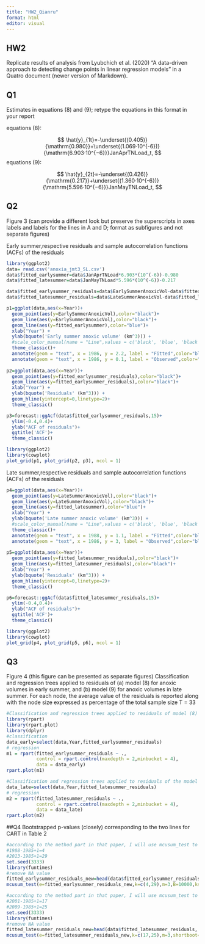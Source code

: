 ```yaml
---
title: "HW2_Qianru"
format: html
editor: visual
---
```


## HW2

Replicate results of analysis from Lyubchich et al. (2020) "A data-driven approach to detecting change points in linear regression models" in a Quatro document (newer version of Markdown).

## Q1

Estimates in equations (8) and (9); retype the equations in this format in your report

equations (8):

$$
\hat{y}_{1t}=-\underset{(0.405)}{\mathrm{0.980}}+\underset{(1.069·10^{-6})}{\mathrm{6.903·10^{−6}}}JanAprTNLoad_t,
$$ equations (9):

$$
\hat{y}_{2t}=-\underset{(0.426)}{\mathrm{0.217}}+\underset{(1.360·10^{-6})}{\mathrm{5.596·10^{−6}}}JanMayTNLoad_t,
$$

## Q2  
Figure 3 (can provide a different look but preserve the superscripts in axes labels and labels for the lines in A and D; format as subfigures and not separate figures)

Early summer,respective residuals and sample autocorrelation functions (ACFs) of the residuals

```r
library(ggplot2)
data= read.csv('anoxia_jmt3_SL.csv')
data$fitted_earlysummer=data$JanAprTNLoad*6.903*(10^(-6))-0.980
data$fitted_latesummer=data$JanMayTNLoad*5.596*(10^(-6))-0.217

data$fitted_earlysummer_residuals=data$EarlySummerAnoxicVol-data$fitted_earlysummer
data$fitted_latesummer_residuals=data$LateSummerAnoxicVol-data$fitted_latesummer

p1=ggplot(data,aes(x=Year))+
  geom_point(aes(y=EarlySummerAnoxicVol),color="black")+
  geom_line(aes(y=EarlySummerAnoxicVol),color="black")+
  geom_line(aes(y=fitted_earlysummer),color="blue")+
  xlab("Year") +
  ylab(bquote('Early summer anoxic volume' (km^3))) +
  #scale_color_manual(name = "Line",values = c('black', 'blue', 'black'))+
  theme_classic()+
  annotate(geom = "text", x = 1986, y = 2.2, label = "Fitted",color="blue")+
  annotate(geom = "text", x = 1986, y = 0.1, label = "Observed",color="black")
  
p2=ggplot(data,aes(x=Year))+
  geom_point(aes(y=fitted_earlysummer_residuals),color="black")+
  geom_line(aes(y=fitted_earlysummer_residuals),color="black")+
  xlab("Year") +
  ylab(bquote('Residuals' (km^3))) +
  geom_hline(yintercept=0,linetype=2)+
  theme_classic()

p3=forecast::ggAcf(data$fitted_earlysummer_residuals,15)+  
  ylim(-0.4,0.4)+
  ylab("ACF of residuals")+
  ggtitle('ACF')+
  theme_classic()

library(ggplot2)
library(cowplot)
plot_grid(p1, plot_grid(p2, p3), ncol = 1)
```

Late summer,respective residuals and sample autocorrelation functions (ACFs) of the residuals

```r
p4=ggplot(data,aes(x=Year))+
  geom_point(aes(y=LateSummerAnoxicVol),color="black")+
  geom_line(aes(y=LateSummerAnoxicVol),color="black")+
  geom_line(aes(y=fitted_latesummer),color="blue")+
  xlab("Year") +
  ylab(bquote('Late summer anoxic volume' (km^3))) +
  #scale_color_manual(name = "Line",values = c('black', 'blue', 'black'))+
  theme_classic()+
  annotate(geom = "text", x = 1988, y = 1.1, label = "Fitted",color="blue")+
  annotate(geom = "text", x = 1986, y = 3, label = "Observed",color="black")
  
p5=ggplot(data,aes(x=Year))+
  geom_point(aes(y=fitted_latesummer_residuals),color="black")+
  geom_line(aes(y=fitted_latesummer_residuals),color="black")+
  xlab("Year") +
  ylab(bquote('Residuals' (km^3))) +
  geom_hline(yintercept=0,linetype=2)+
  theme_classic()

p6=forecast::ggAcf(data$fitted_latesummer_residuals,15)+  
  ylim(-0.4,0.4)+
  ylab("ACF of residuals")+
  ggtitle('ACF')+
  theme_classic()

library(ggplot2)
library(cowplot)
plot_grid(p4, plot_grid(p5, p6), ncol = 1)


```


## Q3
Figure 4 (this figure can be presented as separate figures)
Classification and regression trees applied to residuals of (a) model (8) for anoxic volumes in early summer, and (b) model (9) for anoxic volumes in late summer. For each node, the average value of the residuals is reported along with the node size expressed as percentage of the total sample size T = 33

```r
#Classification and regression trees applied to residuals of model (8) for anoxic volumes in early summer
library(rpart)
library(rpart.plot)
library(dplyr)
#classification
data_early=select(data,Year,fitted_earlysummer_residuals)
# regression
m1 = rpart(fitted_earlysummer_residuals ~ ., 
           control = rpart.control(maxdepth = 2,minbucket = 4),
           data = data_early)
rpart.plot(m1)
```


```r
#Classification and regression trees applied to residuals of the model (9) for anoxic volumes in late summer
data_late=select(data,Year,fitted_latesummer_residuals)
# regression
m2 = rpart(fitted_latesummer_residuals ~ ., 
           control = rpart.control(maxdepth = 2,minbucket = 4),
           data = data_late)
rpart.plot(m2)
```

##Q4
Bootstrapped p-values (closely) corresponding to the two lines for CART in Table 2

```r
#according to the method part in that paper, I will use mcusum_test to calculate p value
#1988-1985+1=4
#2013-1985+1=29
set.seed(3333)
library(funtimes)
#remove NA value
fitted_earlysummer_residuals_new=head(data$fitted_earlysummer_residuals, -1)
mcusum_test(e=fitted_earlysummer_residuals_new,k=c(4,29),m=3,B=10000,ksm = TRUE)
```


```r
#according to the method part in that paper, I will use mcusum_test to calculate p value
#2001-1985+1=17
#2009-1985+1=25
set.seed(3333)
library(funtimes)
#remove NA value
fitted_latesummer_residuals_new=head(data$fitted_latesummer_residuals, -1)
mcusum_test(e=fitted_latesummer_residuals_new,k=c(17,25),m=3,shortboot=TRUE, B=10000)
```
